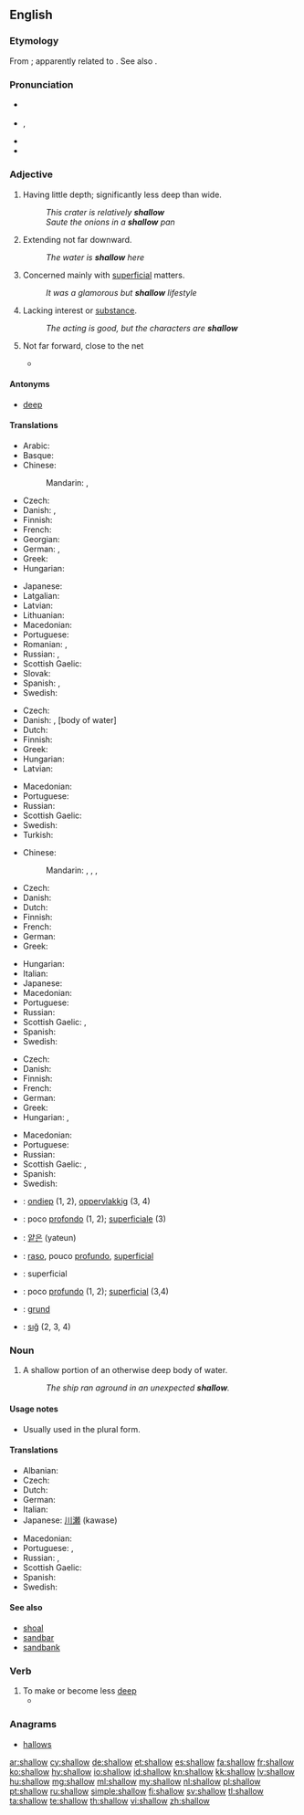 ==English==

===Etymology===
From {{etyl|enm}} {{term|schalowe||not deep, shallow|lang=enm}}; apparently related to {{etyl|ang|-}} {{term|sceald||shallow|lang=ang}}. See also {{l|en|shoal}}.

===Pronunciation===
* {{a|UK}} {{IPA|/ˈʃaləʊ/}}
* {{a|US}} {{IPA|/ˈʃæl.oʊ/}}, {{X-SAMPA|/"S{l.oU/}}
* {{audio|en-us-shallow.ogg|Audio (US)}}
* {{rhymes|æləʊ}}

===Adjective===
{{en-adj|er}}

# Having little depth; significantly less deep than wide.
#: ''This crater is relatively '''shallow'''''
#: ''Saute the onions in a '''shallow''' pan''
# Extending not far downward.
#: ''The water is '''shallow''' here''
# Concerned mainly with [[superficial]] matters.
#: ''It was a glamorous but '''shallow''' lifestyle''
# Lacking interest or [[substance]].
#: ''The acting is good, but the characters are '''shallow'''''
# {{tennis}} Not far forward, close to the net
#* {{quote-news
|year=2012
|date=June 28
|author=Jamie Jackson
|title=Wimbledon 2012: Lukas Rosol shocked by miracle win over Rafael Nadal
|work=the Guardian
|url=http://www.guardian.co.uk/sport/2012/jun/28/rafael-nadal-lukas-rosol-wimbledon-2012?INTCMP=ILCNETTXT3487
|page=
|passage=Rosol spurned the chance to finish off a '''shallow''' second serve by spooning into the net, and a wild forehand took the set to 5-4, with the native of Prerov required to hold his serve for victory.}}

====Antonyms====
* [[deep]]

====Translations====
{{trans-top|having little depth and significantly less deep than wide}}
* Arabic: {{t-|ar|ضحل|tr=ḍáḥil}}
* Basque: {{t+|eu|azaleko}}
* Chinese:
*: Mandarin: {{t-|cmn|淺|sc=Hani}},  {{t-|cmn|浅|tr=qiǎn|sc=Hani}}
* Czech: {{t+|cs|mělký}}
* Danish: {{t-|da|flad}}, {{t+|da|lav}}
* Finnish: {{t+|fi|matala}}
* French: {{t-|fr|peu profond}}
* Georgian: {{t-|ka|მარჩხობი|sc=Geor}}
* German: {{t+|de|seicht}},  {{t+|de|flach}}
* Greek: {{t+|el|ρηχός|tr=richós}}
* Hungarian: {{t+|hu|lapos}}
{{trans-mid}}
* Japanese: {{t+|ja|浅い|tr=あさい, asai}}
* Latgalian: {{tø|ltg|seklys}}
* Latvian: {{t+|lv|sekls}}
* Lithuanian: {{t-|lt|seklus}}
* Macedonian: {{t-|mk|плиток|tr=plítok|sc=Cyrl}}
* Portuguese: {{t+|pt|raso}}
* Romanian: {{t-|ro|plat}}, {{t-|ro|puțin adânc}}
* Russian: {{t+|ru|мелкий|tr=mélkij}},  {{t+|ru|неглубокий|tr=neglubókij}}
* Scottish Gaelic: {{t-|gd|eu-domhainn}}
* Slovak: {{t|sk|plytký}}
* Spanish: {{t-|es|poco profundo|m}},  {{t+|es|superficial}}
* Swedish: {{t+|sv|ytlig|c}}
{{trans-bottom}}

{{trans-top|extending not far downward}}
* Czech: {{t+|cs|mělký}}
* Danish: {{t+|da|lav}}, {{t-|da|lavvandet}} [body of water]
* Dutch: {{t+|nl|ondiep}}
* Finnish: {{t+|fi|matala}}
* Greek: {{t+|el|ρηχός|tr=richós}}
* Hungarian: {{t+|hu|sekély}}
* Latvian: {{t+|lv|sekls}}
{{trans-mid}}
* Macedonian: {{t-|mk|плиток|tr=plítok|sc=Cyrl}}
* Portuguese: {{t+|pt|superficial}}
* Russian: {{t+|ru|мелкий|tr=mélkij}}
* Scottish Gaelic: {{t-|gd|eu-domhainn}}
* Swedish: {{t+|sv|ytlig|c}}
* Turkish: {{t+|tr|sığ}}
{{trans-bottom}}

{{trans-top|concerned mainly with superficial matters}}
* Chinese:
*: Mandarin: {{t|cmn|膚淺|sc=Hani}},  {{t|cmn|肤浅|tr=fūqiǎn|sc=Hani}},  {{t|cmn|淺薄|sc=Hani}},  {{t-|cmn|浅薄|tr=qiǎnbó|sc=Hani}}
* Czech: {{t-|cs|povrchní}}
* Danish: {{t-|da|overfladisk}}
* Dutch: {{t+|nl|oppervlakkig}}
* Finnish: {{t+|fi|pinnallinen}}
* French: {{t+|fr|superficiel}}
* German: {{t+|de|oberflächlich}}
* Greek: {{t+|el|ρηχός|tr=richós}}
{{trans-mid}}
* Hungarian: {{t-|hu|sekélyes}}
* Italian: {{t+|it|superficiale|m|f}}
* Japanese: {{t+|ja|浅い|tr=あさい, asai}}
* Macedonian: {{t-|mk|површен|tr=póvršen|sc=Cyrl}}
* Portuguese: {{t+|pt|superficial}}
* Russian: {{t+|ru|поверхностный|tr=povérxnostnyj}}
* Scottish Gaelic: {{t-|gd|eu-domhainn}}, {{t-|gd|faoin}}
* Spanish: {{t+|es|superficial}}
* Swedish: {{t+|sv|ytlig|c}}
{{trans-bottom}}

{{trans-top|lacking interest or substance}}
* Czech: {{t-|cs|povrchní}}
* Danish: {{t-|da|åndsforladt}}
* Finnish: {{t+|fi|pinnallinen}}
* French: {{t+|fr|superficiel}}
* German: {{t+|de|oberflächlich}}
* Greek: {{t+|el|ρηχός|tr=richós}}
* Hungarian: {{t+|hu|felszínes}}, {{t+|hu|felületes}}
{{trans-mid}}
* Macedonian: {{t-|mk|површен|tr=póvršen|sc=Cyrl}}
* Portuguese: {{t-|pt|desinteressante}}
* Russian: {{t+|ru|поверхностный|tr=povérxnostnyj}}
* Scottish Gaelic: {{t-|gd|faoin}}, {{t-|gd|eu-domhainn}}
* Spanish: {{t+|es|superficial}}
* Swedish: {{t+|sv|ytlig|c}}
{{trans-bottom}}

{{checktrans-top}}
* {{ttbc|nl}}: [[ondiep]] (1, 2), [[oppervlakkig]] (3, 4)
* {{ttbc|it}}: poco [[profondo]] (1, 2); [[superficiale]] (3)
{{trans-mid}}
* {{ttbc|ko}}: [[얕은]] (yateun)
* {{ttbc|pt}}: [[raso]], pouco [[profundo]], [[superficial]]
* {{ttbc|ro}}: superficial
* {{ttbc|es}}: poco [[profundo]] (1, 2); [[superficial]] (3,4)
* {{ttbc|sv}}: [[grund]]
* {{ttbc|tr}}: [[sığ]] (2, 3, 4)
{{trans-bottom}}

===Noun===
{{en-noun}}

# A shallow portion of an otherwise deep body of water.
#: ''The ship ran aground in an unexpected '''shallow'''.''

====Usage notes====
* Usually used in the plural form.

====Translations====
{{trans-top|shallow portion of an otherwise deep body of water}}
* Albanian: {{t+|sq|cekëtinë|f}}
* Czech: {{t-|cs|mělčina|f}}
* Dutch: {{t-|nl|ondiepte|f}}
* German: {{t+|de|seicht}}
* Italian: {{t-|it|secca|f}}
* Japanese: [[川瀬]] (kawase)
{{trans-mid}}
* Macedonian: {{t-|mk|плитак|m|tr=plítak|sc=Cyrl}}
* Portuguese: {{t+|pt|raso}}, {{t+|pt|rasa}}
* Russian: {{t+|ru|мель|f|tr=m'el'}}, {{t+|ru|отмель|f|tr=ótm'el'}}
* Scottish Gaelic: {{t-|gd|tanalachd|f}}
* Spanish: {{t+|es|bajo|m}}
* Swedish: {{t+|sv|grund|c}}
{{trans-bottom}}

====See also====
* [[shoal]]
* [[sandbar]]
* [[sandbank]]

===Verb===
{{en-verb}}

# To make or become less [[deep]]
#* {{quote-journal|2009|date=February 6|Andrew Z. Krug et al.|Signature of the End-Cretaceous Mass Extinction in the Modern Biota|Science|url=http://www.sciencemag.org/cgi/content/abstract/323/5915/767|doi=10.1126/science.1164905|volume=323|issue=5915|pages=767-771
|passage=The '''shallowing''' of Cenozoic age-frequency curves from tropics to poles thus appears to reflect the decreasing probability for genera to reach and remain established in progressively higher latitudes ( 9 ). }}

===Anagrams===
* [[hallows#English|hallows]]

[[ar:shallow]]
[[cy:shallow]]
[[de:shallow]]
[[et:shallow]]
[[es:shallow]]
[[fa:shallow]]
[[fr:shallow]]
[[ko:shallow]]
[[hy:shallow]]
[[io:shallow]]
[[id:shallow]]
[[kn:shallow]]
[[kk:shallow]]
[[lv:shallow]]
[[hu:shallow]]
[[mg:shallow]]
[[ml:shallow]]
[[my:shallow]]
[[nl:shallow]]
[[pl:shallow]]
[[pt:shallow]]
[[ru:shallow]]
[[simple:shallow]]
[[fi:shallow]]
[[sv:shallow]]
[[tl:shallow]]
[[ta:shallow]]
[[te:shallow]]
[[th:shallow]]
[[vi:shallow]]
[[zh:shallow]]